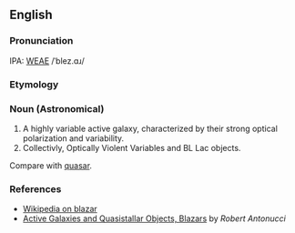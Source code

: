 ==English==
===Pronunciation===
IPA: [[WEAE]] /ˈblez.ɑɹ/

===Etymology===

===Noun (Astronomical)===
# A highly variable active galaxy, characterized by their strong optical polarization and variability.
# Collectivly, Optically Violent Variables and BL Lac objects.
Compare with [[quasar]].

===References===
* [[w:Blazar|Wikipedia on blazar]]
* [http://nedwww.ipac.caltech.edu/level5/Glossary/Essay_antnucci.html Active Galaxies and Quasistallar Objects, Blazars] by ''Robert Antonucci''